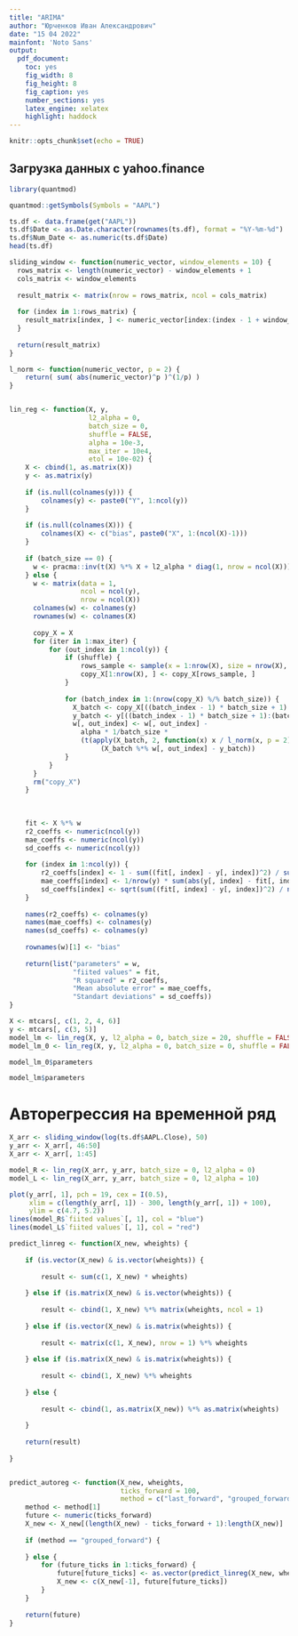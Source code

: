```yaml
---
title: "ARIMA"
author: "Юрченков Иван Александрович"
date: "15 04 2022"
mainfont: 'Noto Sans'
output: 
  pdf_document: 
    toc: yes
    fig_width: 8
    fig_height: 8
    fig_caption: yes
    number_sections: yes
    latex_engine: xelatex
    highlight: haddock
---
```


```r
knitr::opts_chunk$set(echo = TRUE)
```

## **Загрузка данных с yahoo.finance**


```r
library(quantmod)
```

```r
quantmod::getSymbols(Symbols = "AAPL")
```



```r
ts.df <- data.frame(get("AAPL"))
ts.df$Date <- as.Date.character(rownames(ts.df), format = "%Y-%m-%d")
ts.df$Num_Date <- as.numeric(ts.df$Date)
head(ts.df)
```


```r
sliding_window <- function(numeric_vector, window_elements = 10) {
  rows_matrix <- length(numeric_vector) - window_elements + 1
  cols_matrix <- window_elements
    
  result_matrix <- matrix(nrow = rows_matrix, ncol = cols_matrix)
  
  for (index in 1:rows_matrix) {
    result_matrix[index, ] <- numeric_vector[index:(index - 1 + window_elements)]   
  }
  
  return(result_matrix)
}
```


```r
l_norm <- function(numeric_vector, p = 2) {
    return( sum( abs(numeric_vector)^p )^(1/p) )
}


lin_reg <- function(X, y, 
                    l2_alpha = 0, 
                    batch_size = 0, 
                    shuffle = FALSE, 
                    alpha = 10e-3, 
                    max_iter = 10e4,
                    etol = 10e-02) {
    X <- cbind(1, as.matrix(X))
    y <- as.matrix(y)
    
    if (is.null(colnames(y))) {
        colnames(y) <- paste0("Y", 1:ncol(y))
    }
    
    if (is.null(colnames(X))) {
        colnames(X) <- c("bias", paste0("X", 1:(ncol(X)-1)))
    }
    
    if (batch_size == 0) {
      w <- pracma::inv(t(X) %*% X + l2_alpha * diag(1, nrow = ncol(X))) %*% t(X) %*% y      
    } else {
      w <- matrix(data = 1, 
                  ncol = ncol(y), 
                  nrow = ncol(X))
      colnames(w) <- colnames(y)
      rownames(w) <- colnames(X)
      
      copy_X = X
      for (iter in 1:max_iter) {
          for (out_index in 1:ncol(y)) {
              if (shuffle) {
                  rows_sample <- sample(x = 1:nrow(X), size = nrow(X), replace = FALSE)
                  copy_X[1:nrow(X), ] <- copy_X[rows_sample, ]
              }
              
              for (batch_index in 1:(nrow(copy_X) %/% batch_size)) {
                X_batch <- copy_X[((batch_index - 1) * batch_size + 1):(batch_index * batch_size), ]
                y_batch <- y[((batch_index - 1) * batch_size + 1):(batch_index * batch_size), out_index]
                w[, out_index] <- w[, out_index] - 
                  alpha * 1/batch_size * 
                  (t(apply(X_batch, 2, function(x) x / l_norm(x, p = 2))) %*% 
                       (X_batch %*% w[, out_index] - y_batch))
              }
          }
      }
      rm("copy_X")
    }
    
    
    
    fit <- X %*% w
    r2_coeffs <- numeric(ncol(y))
    mae_coeffs <- numeric(ncol(y))
    sd_coeffs <- numeric(ncol(y))
    
    for (index in 1:ncol(y)) {
        r2_coeffs[index] <- 1 - sum((fit[, index] - y[, index])^2) / sum((mean(y[, index]) - y[, index])^2)
        mae_coeffs[index] <- 1/nrow(y) * sum(abs(y[, index] - fit[, index]))
        sd_coeffs[index] <- sqrt(sum((fit[, index] - y[, index])^2) / nrow(y))
    }
    
    names(r2_coeffs) <- colnames(y)
    names(mae_coeffs) <- colnames(y)
    names(sd_coeffs) <- colnames(y)
    
    rownames(w)[1] <- "bias"
    
    return(list("parameters" = w, 
                "fiited values" = fit, 
                "R squared" = r2_coeffs, 
                "Mean absolute error" = mae_coeffs,
                "Standart deviations" = sd_coeffs))
}

```



```r
X <- mtcars[, c(1, 2, 4, 6)]
y <- mtcars[, c(3, 5)]
model_lm <- lin_reg(X, y, l2_alpha = 0, batch_size = 20, shuffle = FALSE, max_iter = 1000, alpha = 0.001)
model_lm_0 <- lin_reg(X, y, l2_alpha = 0, batch_size = 0, shuffle = FALSE, max_iter = 1000, alpha = 0.001)
```


```r
model_lm_0$parameters
```



```r
model_lm$parameters
```


# Авторегрессия на временной ряд


```r
X_arr <- sliding_window(log(ts.df$AAPL.Close), 50)
y_arr <- X_arr[, 46:50]
X_arr <- X_arr[, 1:45]

model_R <- lin_reg(X_arr, y_arr, batch_size = 0, l2_alpha = 0)
model_L <- lin_reg(X_arr, y_arr, batch_size = 0, l2_alpha = 10)

plot(y_arr[, 1], pch = 19, cex = I(0.5), 
     xlim = c(length(y_arr[, 1]) - 300, length(y_arr[, 1]) + 100),
     ylim = c(4.7, 5.2))
lines(model_R$`fiited values`[, 1], col = "blue")
lines(model_L$`fiited values`[, 1], col = "red")
```


```r
predict_linreg <- function(X_new, wheights) {
  
    if (is.vector(X_new) & is.vector(wheights)) {
      
        result <- sum(c(1, X_new) * wheights)
        
    } else if (is.matrix(X_new) & is.vector(wheights)) {
      
        result <- cbind(1, X_new) %*% matrix(wheights, ncol = 1) 
        
    } else if (is.vector(X_new) & is.matrix(wheights)) {
      
        result <- matrix(c(1, X_new), nrow = 1) %*% wheights
    
    } else if (is.matrix(X_new) & is.matrix(wheights)) {
      
        result <- cbind(1, X_new) %*% wheights
    
    } else {
      
        result <- cbind(1, as.matrix(X_new)) %*% as.matrix(wheights)
    
    }
  
    return(result)
  
}


predict_autoreg <- function(X_new, wheights, 
                            ticks_forward = 100,
                            method = c("last_forward", "grouped_forward")) {
    method <- method[1] 
    future <- numeric(ticks_forward)
    X_new <- X_new[(length(X_new) - ticks_forward + 1):length(X_new)]
    
    if (method == "grouped_forward") {
        
    } else {
        for (future_ticks in 1:ticks_forward) {
            future[future_ticks] <- as.vector(predict_linreg(X_new, wheights))[1]
            X_new <- c(X_new[-1], future[future_ticks])
        }
    }
    
    return(future)
}
```


